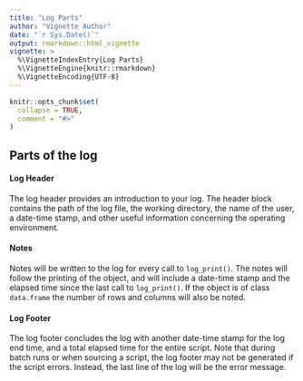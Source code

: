 ```yaml
---
title: "Log Parts"
author: "Vignette Author"
date: "`r Sys.Date()`"
output: rmarkdown::html_vignette
vignette: >
  %\VignetteIndexEntry{Log Parts}
  %\VignetteEngine{knitr::rmarkdown}
  %\VignetteEncoding{UTF-8}
---
```


```r
knitr::opts_chunk$set(
  collapse = TRUE,
  comment = "#>"
)
```

## Parts of the log

#### Log Header
The log header provides an introduction to your log. The header block 
contains the path of the log file, the working directory, the name of the user,
a date-time stamp, and other useful information concerning the 
operating environment.  

#### Notes
Notes will be written to the log for every call to `log_print()`. The notes 
will follow the printing of the object, and will include a date-time stamp
and the elapsed time since the last call to `log_print()`. If the object
is of class `data.frame` the number of rows and columns will also be noted. 

#### Log Footer
The log footer concludes the log with another date-time stamp for the log
end time, and a total elapsed time for the entire script.  Note that during
batch runs or when sourcing a script, the log
footer may not be generated if the script errors. Instead, the last line of 
the log will be the error message.
